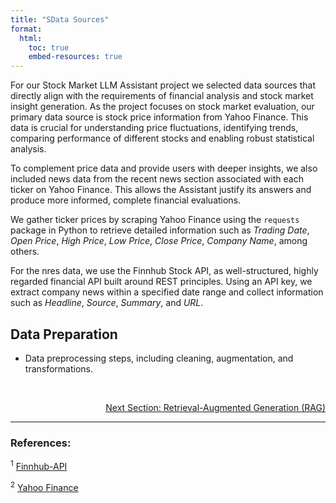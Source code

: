 ```yaml
---
title: "SData Sources"
format:
  html:
    toc: true
    embed-resources: true
---
```


For our Stock Market LLM Assistant project we selected data sources that directly align with the requirements of financial analysis and stock market insight generation. As the project focuses on stock market evaluation, our primary data source is stock price information from Yahoo Finance. This data is crucial for understanding price fluctuations, identifying trends, comparing performance of different stocks and enabling robust statistical analysis. 

To complement price data and provide users with deeper insights, we also included news data from the recent news section associated with each ticker on Yahoo Finance. This allows the Assistant justify its answers and produce more informed, complete financial evaluations. 

We gather ticker prices by scraping Yahoo Finance using the `requests` package in Python to retrieve detailed information such as *Trading Date*, *Open Price*, *High Price*, *Low Price*, *Close Price*, *Company Name*, among others.

For the nres data, we use the Finnhub Stock API, as well-structured, highly regarded financial API built around REST principles. Using an API key, we extract company news within a specified date range and collect information such as *Headline*, *Source*, *Summary*, and *URL*.

## Data Preparation

- Data preprocessing steps, including cleaning, augmentation, and transformations.



<br>
<!-- Reference to next section -->
<div style="text-align: right; font-size: 14px;">
  <a href="2_data.html">Next Section: Retrieval-Augmented Generation (RAG)</a>
</div>

---

### References:

${^1}$ [Finnhub-API](https://github.com/finnhubio/Finnhub-API)

${^2}$ [Yahoo Finance](https://finance.yahoo.com)